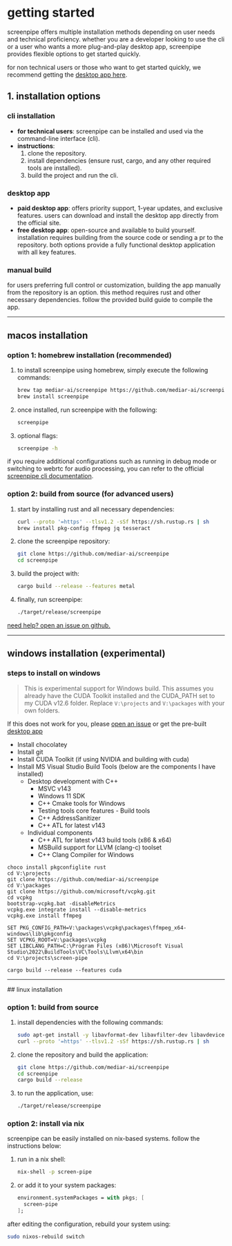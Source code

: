 
# getting started

<MotionDiv>

screenpipe offers multiple installation methods depending on user needs and technical proficiency. whether you are a developer looking to use the cli or a user who wants a more plug-and-play desktop app, screenpipe provides flexible options to get started quickly.

for non technical users or those who want to get started quickly, we recommend getting the [desktop app here](https://screenpi.pe/onboarding).

</MotionDiv>

<MotionDiv delay={0.3}>

## 1. installation options

### cli installation

- **for technical users**: screenpipe can be installed and used via the command-line interface (cli).
- **instructions**:
  1. clone the repository.
  2. install dependencies (ensure rust, cargo, and any other required tools are installed).
  3. build the project and run the cli.

</MotionDiv>

<MotionDiv delay={0.5}>

### desktop app

- **paid desktop app**: offers priority support, 1-year updates, and exclusive features. users can download and install the desktop app directly from the official site.
- **free desktop app**: open-source and available to build yourself. installation requires building from the source code or sending a pr to the repository. both options provide a fully functional desktop application with all key features.

</MotionDiv>

<MotionDiv delay={0.7}>

### manual build

for users preferring full control or customization, building the app manually from the repository is an option. this method requires rust and other necessary dependencies. follow the provided build guide to compile the app.

</MotionDiv>

---

## macos installation

<MotionDiv delay={1.2}>

### **option 1: homebrew installation (recommended)**

1. to install screenpipe using homebrew, simply execute the following commands:
   ```bash
   brew tap mediar-ai/screenpipe https://github.com/mediar-ai/screenpipe.git
   brew install screenpipe
   ```

2. once installed, run screenpipe with the following:
   ```bash
   screenpipe
   ```

3. optional flags:
   ```bash
   screenpipe -h
   ```


if you require additional configurations such as running in debug mode or switching to webrtc for audio processing, you can refer to the official [screenpipe cli documentation](https://github.com/mediar-ai/screenpipe).

</MotionDiv>

<MotionDiv delay={1.5}>

### **option 2: build from source (for advanced users)**

1. start by installing rust and all necessary dependencies:
   ```bash
   curl --proto '=https' --tlsv1.2 -sSf https://sh.rustup.rs | sh
   brew install pkg-config ffmpeg jq tesseract
   ```

2. clone the screenpipe repository:
   ```bash
   git clone https://github.com/mediar-ai/screenpipe
   cd screenpipe
   ```

3. build the project with:
   ```bash
   cargo build --release --features metal
   ```

4. finally, run screenpipe:
   ```bash
   ./target/release/screenpipe
   ```

[need help? open an issue on github.](https://github.com/mediar-ai/screenpipe/issues/new)

</MotionDiv>

---

## windows installation (experimental)

<MotionDiv delay={1.7}>

### **steps to install on windows**

> This is experimental support for Windows build. This assumes you already have the CUDA Toolkit installed and the CUDA_PATH set to my CUDA v12.6 folder.
> Replace `V:\projects` and `V:\packages` with your own folders.

If this does not work for you, please [open an issue](https://github.com/mediar-ai/screenpipe/issues/new?assignees=&labels=dislike&template=dislike.yml&title=windows+install+screenpipe+didnt+work) or get the pre-built [desktop app](https://screenpi.pe)

- Install chocolatey
- Install git
- Install CUDA Toolkit (if using NVIDIA and building with cuda)
- Install MS Visual Studio Build Tools (below are the components I have installed)
	- Desktop development with C++
		- MSVC v143
		- Windows 11 SDK
		- C++ Cmake tools for Windows
		- Testing tools core features - Build tools
		- C++ AddressSanitizer
		- C++ ATL for latest v143
	- Individual components
		- C++ ATL for latest v143 build tools (x86 & x64)
		- MSBuild support for LLVM (clang-c) toolset
		- C++ Clang Compiler for Windows

```batch
choco install pkgconfiglite rust
cd V:\projects
git clone https://github.com/mediar-ai/screenpipe
cd V:\packages
git clone https://github.com/microsoft/vcpkg.git
cd vcpkg
bootstrap-vcpkg.bat -disableMetrics
vcpkg.exe integrate install --disable-metrics
vcpkg.exe install ffmpeg

SET PKG_CONFIG_PATH=V:\packages\vcpkg\packages\ffmpeg_x64-windows\lib\pkgconfig
SET VCPKG_ROOT=V:\packages\vcpkg
SET LIBCLANG_PATH=C:\Program Files (x86)\Microsoft Visual Studio\2022\BuildTools\VC\Tools\Llvm\x64\bin
cd V:\projects\screen-pipe

cargo build --release --features cuda
```

</MotionDiv>

---
<MotionDiv delay={2.0}>
## linux installation

### **option 1: build from source**

1. install dependencies with the following commands:
   ```bash
   sudo apt-get install -y libavformat-dev libavfilter-dev libavdevice-dev ffmpeg tesseract-ocr libtesseract-dev
   curl --proto '=https' --tlsv1.2 -sSf https://sh.rustup.rs | sh
   ```

2. clone the repository and build the application:
   ```bash
   git clone https://github.com/mediar-ai/screenpipe
   cd screenpipe
   cargo build --release
   ```

3. to run the application, use:
   ```bash
   ./target/release/screenpipe
   ```

</MotionDiv>

<MotionDiv delay={2.3}>

### **option 2: install via nix**

screenpipe can be easily installed on nix-based systems. follow the instructions below:

1. run in a nix shell:
   ```bash
   nix-shell -p screen-pipe
   ```

2. or add it to your system packages:
   ```nix
   environment.systemPackages = with pkgs; [
     screen-pipe
   ];
   ```

after editing the configuration, rebuild your system using:
   ```bash
   sudo nixos-rebuild switch
   ```

</MotionDiv>
